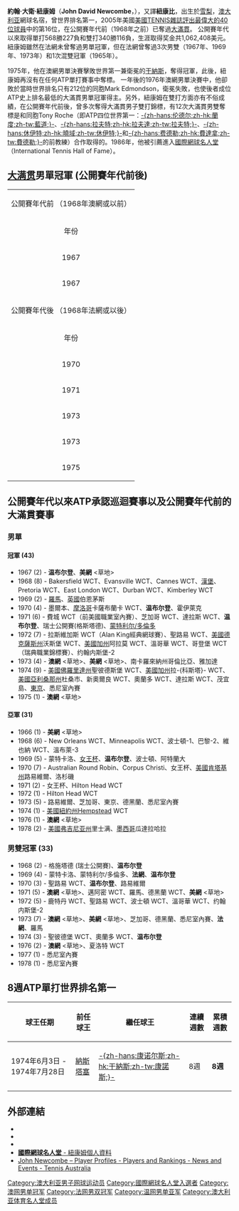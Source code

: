 {{noteTA
|G1=Tennis
|1=zh-hans:温布尔登;zh-hk:溫布頓;zh-tw:溫布頓;
|2=zh-hans:澳大利亚;zh-hk:澳洲;zh-tw:澳洲;
|3=zh-hans:康诺尔斯;zh-hk:干納斯;zh-tw:康諾斯;
|4=zh-hans:悉尼;zh-hk:悉尼;zh-tw:雪梨;
|5=zh-hans:费德勒;zh-hk:費達拿;zh-tw:費德勒;
|6=zh-hans:伯恩茅斯;zh-hk:般尼茅夫;zh-tw:伯恩茅斯;
|7=zh-hans:蒙特利尔;zh-hk:蒙特利爾;zh-tw:蒙特婁;
|8=zh-hans:约翰内斯堡;zh-hk:約翰內斯堡;zh-tw:約翰尼斯堡;
|9=zh-hans:女王杯;zh-hk:皇后會;zh-tw:女王盃;
|10=zh-hans:蒙特卡洛;zh-hk:蒙地卡羅;zh-tw:蒙地卡羅;
|11=zh-hans:里士满;zh-hk:列治文;zh-tw:里奇蒙;
|12=zh-hans:弗吉尼亚州;zh-hk:維珍尼亞州;zh-tw:維珍尼亞州;
}}
{{Infobox 网球
|姓名=John Newcombe
|image= John_Newcombe.jpg
|国籍=澳大利亚
|生日={{birth date and age|1944|5|23}}
|出生地={{AUS}}[[悉尼|悉尼]]
|居住地={{AUS}}[[悉尼|悉尼]]
|身高=182
|体重=
|持拍手=右
|反拍=單手
|转职业年=1968年
|球拍=
|球衣=
|球鞋=
|单打最高排名='''1'''（1974年6月3日）
|双打最高排名=455（1983年1月3日）
|现单打排名=已退役
|现双打排名=已退役
|单打冠军头衔=41
|双打冠军头衔=33
|职业战绩= 568-227（單打）<br> 340-116（雙打）
|奖金=1,062,408[[美元|美元]]
|澳网最好成绩=男單'''冠軍'''（1973年，1975年）<br> 男雙'''冠軍'''（1971年，1973年，1976年）
|法网最好成绩=男單-{zh-hans:半决赛; zh-hk:準決賽;}-（1972年）<br> 男雙'''冠軍'''（1969年，1973年）
|温网最好成绩=男單'''冠軍'''（1967年，1970年，1971年）<br> 男雙'''冠軍'''（1968年，1969年，1970年，1974年）
|美网最好成绩=男單'''冠軍'''（1967年，1973年）<br> 男雙'''冠軍'''（1971年，1973年）
|大满贯个数=公開賽年代以來16個（單打5個，雙打11個）
|奥运会最好成绩=
}}

'''約翰·大衛·紐康姆'''（'''John David Newcombe'''，{{bd|1944年|5月23日||}}），又譯'''紐康比'''，出生於[[悉尼|雪梨]]，[[澳大利亚|澳大利亚]]網球名宿，曾世界排名第一，2005年美國[[TENNIS_Magazine#The_40_Greatest_Players_of_the_Tennis_Era|美國TENNIS雜誌評出最偉大的40位球員]]中的第16位，在公開賽年代前（1968年之前）已奪過[[網球大滿貫|大滿貫]]。 公開賽年代以來取得單打568勝227負和雙打340勝116負，生涯取得奖金共1,062,408美元。紐康姆雖然在法網未曾奪過男單冠軍，但在法網曾奪過3次男雙（1967年、1969年、1973年）和1次混雙冠軍（1965年）。

1975年，他在澳網男單決賽擊敗世界第一兼衛冕的[[吉米·康诺尔斯|干納斯]]，奪得冠軍，此後，紐康姆再沒有在任何ATP單打賽事中奪標。 一年後的1976年澳網男單決賽中，他卻敗於當時世界排名只有212位的同胞Mark Edmondson，衛冕失敗，也使後者成位ATP史上排名最低的大滿貫男單冠軍得主。另外，紐康姆在雙打方面亦有不俗成績，在公開賽年代前後，曾多次奪得大滿貫男子雙打錦標，有12次大滿貫男雙奪標是和同胞Tony Roche（即ATP四位世界第一：[[伊万·伦德尔|-{zh-hans:伦德尔;zh-hk:蘭度;zh-tw:藍道;}-]]、[[帕特里克·拉夫特|-{zh-hans:拉夫特;zh-hk:拉夫達;zh-tw:拉夫特;}-]]、[[莱顿·休伊特|-{zh-hans:休伊特;zh-hk:曉域;zh-tw:休伊特;}-]]和[[罗杰·费德勒|-{zh-hans:费德勒;zh-hk:費達拿;zh-tw:費德勒;}-]]的前教練）合作取得的。1986年，他被引薦進入[[國際網球名人堂|國際網球名人堂]]（International Tennis Hall of Fame）。

==[[网球大满贯|大满贯]]男單冠軍 (公開賽年代前後)==

{| class="wikitable"
|colspan="6" align="center"| 公開賽年代前 （1968年澳網或以前） 
|-
!年份
!比賽
!場地
!決賽對手
!對手國籍
!勝方比分
|-bgcolor="#CCFFCC"
| 1967
| '''温布尔登'''
| 草地
| Wilhelm Bungert
| {{flagicon|GER}}[[西德|西德]] 
| 6–2, 6–1, 6–1
|-bgcolor="#CCCCFF"
| 1967
| '''美网'''
| 草地
| Clark Graebner 
| {{flagicon|USA}}[[美國|美國]] 
| 6–4, 6–4, 8–6
|-
|colspan="6" align="center"| 公開賽年代後 （1968年法網或以後） 
|-
!年份
!比賽
!場地
!決賽對手
!對手國籍
!勝方比分
|-bgcolor="#CCFFCC"
| 1970
| '''温布尔登'''
| 草地
| [[肯·罗斯威尔|罗斯威尔]]
| {{flagicon|AUS}}[[澳大利亚|澳大利亚]] 
| 5-7, 6-3, 6-3, 3-6, 6-1
|-bgcolor="#CCFFCC"
| 1971
| '''温布尔登'''
| 草地
| [[斯坦·史密斯|史密斯]]
| {{flagicon|USA}}[[美國|美國]]
| 6-3, 5-7, 2-6, 6-4, 6-4
|-bgcolor="#FFFFCC"
| 1973
| '''澳网'''
| 草地
| Onny Parun
| {{flagicon|AUS}}澳大利亚
| 6-3, 6-7, 7-5, 6-1
|-bgcolor="#CCCCFF"
| 1973
| '''美网'''
| 草地
| [[扬·科德斯|科德斯]] 
| {{flagicon|TCH}}[[捷克斯洛伐克|捷克斯洛伐克]] 
| 6-4, 1-6, 4-6, 6-2, 6-3
|-bgcolor="#FFFFCC"
| 1975
| '''澳网'''
| 草地
| [[吉米·康诺尔斯|康诺尔斯]] 
| {{flagicon|USA}}美國
| 7-5, 3-6, 6-4, 7-6
|}

==公開賽年代以來ATP承認巡迴賽事以及公開賽年代前的大滿貫賽事==

===男單===

====冠軍 (43)====
* 1967 (2) - '''温布尔登'''、'''美網''' <草地>
* 1968 (8) - Bakersfield WCT、Evansville WCT、Cannes WCT、[[汉堡欧洲公开赛|漢堡]]、Pretoria WCT、East London WCT、Durban WCT、Kimberley WCT 
* 1969 (2) - [[意大利公开赛|羅馬]]、[[英國|英國]]伯恩茅斯
* 1970 (4) - 墨爾本、[[摩洛哥|摩洛哥]]卡薩布蘭卡 WCT、'''温布尔登'''、霍伊萊克
* 1971 (6) - 費城 WCT（前美國職業室內賽）、芝加哥 WCT、達拉斯 WCT、'''温布尔登'''、瑞士公開賽(格斯塔德)、[[加拿大公開賽_(網球)|蒙特利尔/多倫多]]
* 1972 (7) - 拉斯維加斯 WCT（Alan King經典網球賽）、聖路易 WCT、[[美國|美國]][[德克薩斯州|德克薩斯州]]沃斯堡 WCT、[[美國|美國]][[加州|加州]]阿拉莫 WCT、溫哥華 WCT、哥登堡 WCT（瑞典職業錦標賽）、约翰内斯堡-2
* 1973 (4) - '''澳網''' <草地>、'''美網''' <草地>、南卡羅來納州哥倫比亞、雅加達 
* 1974 (9) - [[美國|美國]][[佛羅里達州|佛羅里達州]]聖彼德斯堡 WCT、[[美國|美國]][[加州|加州]]拉-{科斯塔}- WCT、[[美國|美國]][[亞利桑那州|亞利桑那州]]杜桑市、新奧爾良 WCT、奧蘭多 WCT、達拉斯 WCT、茂宜島、[[日本網球公開賽|東京]]、悉尼室內賽
* 1975 (1) - '''澳網''' <草地>

====亞軍 (31)====
* 1966 (1) - '''美網''' <草地>
* 1968 (6) - New Orleans WCT、Minneapolis WCT、波士頓-1、巴黎-2、維也納 WCT、溫布萊-3
* 1969 (5) - 蒙特卡洛、[[女王俱樂部錦標賽|女王杯]]、'''温布尔登'''、波士頓、阿特蘭大
* 1970 (7) - Australian Round Robin、Corpus Christi、女王杯、[[美國|美國]][[肯塔基州|肯塔基州]]路易維爾、洛杉磯
* 1971 (2) - 女王杯、Hilton Head WCT
* 1972 (1) - Hilton Head WCT
* 1973 (5) - 路易維爾、芝加哥、東京、德黑蘭、悉尼室內賽
* 1974 (1) - [[美國|美國]][[紐約州|紐約州]]Hempstead WCT
* 1976 (1) - '''澳網''' <草地>
* 1978 (2) - [[美國|美國]][[弗吉尼亚州|弗吉尼亚州]]里士满、[[墨西哥|墨西哥]]瓜達拉哈拉 


===男雙冠軍 (33)===
* 1968 (2) - 格施塔德 (瑞士公開賽)、'''温布尔登''' 
* 1969 (4) - 蒙特卡洛、蒙特利尔/多倫多、'''法網'''、'''温布尔登''' 
* 1970 (3) - 聖路易 WCT、'''温布尔登'''、路易維爾
* 1971 (5) - '''澳網''' <草地>、邁阿密 WCT、羅馬、德黑蘭 WCT、'''美網''' <草地>
* 1972 (5) - 鹿特丹 WCT、聖路易 WCT、波士頓 WCT、溫哥華 WCT、约翰内斯堡-2
* 1973 (7) - '''澳網''' <草地>、'''美網''' <草地>、芝加哥、德黑蘭、悉尼室內賽、'''法網'''、羅馬
* 1974 (3) - 聖彼德堡 WCT、奧蘭多 WCT、'''温布尔登'''
* 1976 (2) - '''澳網''' <草地>、夏洛特 WCT
* 1977 (1) - 悉尼室內賽
* 1978 (1) - 悉尼室內賽 


== 8週ATP單打世界排名第一 ==

{| class="wikitable"
!球王任期
!前任球王
!繼任球王
!連續週數
!累積週數
|-
| 1974年6月3日 - 1974年7月28日
| [[伊利耶·納斯塔塞|納斯塔塞]]
| [[吉米·康诺尔斯|-{zh-hans:康诺尔斯;zh-hk:干納斯;zh-tw:康諾斯;}-]] 
| 8週 
| '''8週'''  
|}


==外部連結==
* {{ATP|id=N044}}
* {{ITF Profile|id=10002376}}
* {{DavisCupplayerlink|id=10002376}}
* [https://web.archive.org/web/20120225063157/http://www.tennisfame.com/hall-of-famers/john-newcombe '''國際網球名人堂''' - 紐康姆個人資料] 
* [http://www.tennis.com.au/player-profiles/john-newcombe John Newcombe – Player Profiles - Players and Rankings - News and Events - Tennis Australia] {{Wayback|url=http://www.tennis.com.au/player-profiles/john-newcombe |date=20150325110207 }} {{En icon}}

{{网球男单世界第一}}
{{澳网男单冠军}}
{{温网男单冠军}}
{{美网男单冠军}}

{{Authority control}}
{{DEFAULTSORT:Newcombe, John}}

[[Category:澳大利亚男子网球运动员|Category:澳大利亚男子网球运动员]]
[[Category:國際網球名人堂入選者|Category:國際網球名人堂入選者]]
[[Category:澳网男单冠军|Category:澳网男单冠军]]
[[Category:法网男双冠军|Category:法网男双冠军]]
[[Category:温网男单亚军|Category:温网男单亚军]]
[[Category:澳大利亚体育名人堂成员|Category:澳大利亚体育名人堂成员]]